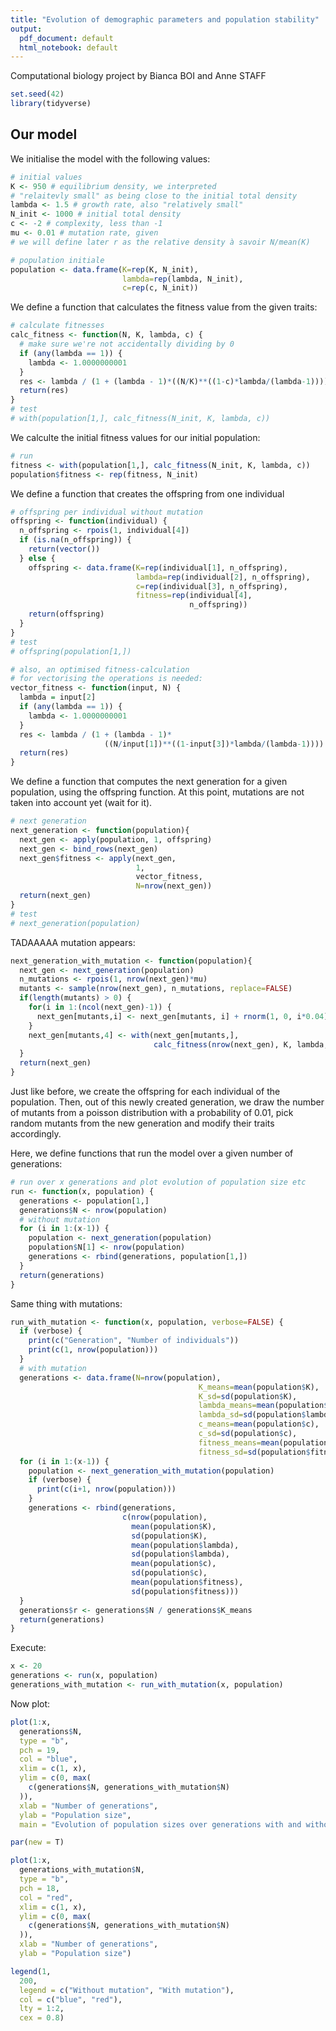 ```yaml
---
title: "Evolution of demographic parameters and population stability"
output:
  pdf_document: default
  html_notebook: default
---
```

Computational biology project by Bianca BOI and Anne STAFF

```r
set.seed(42)
library(tidyverse)
```


## Our model

We initialise the model with the following values:
```r
# initial values
K <- 950 # equilibrium density, we interpreted 
# "relaitevly small" as being close to the initial total density
lambda <- 1.5 # growth rate, also "relatively small"
N_init <- 1000 # initial total density
c <- -2 # complexity, less than -1
mu <- 0.01 # mutation rate, given
# we will define later r as the relative density à savoir N/mean(K)

# population initiale
population <- data.frame(K=rep(K, N_init), 
                         lambda=rep(lambda, N_init), 
                         c=rep(c, N_init))

```

We define a function that calculates the fitness value from the given traits:
```r
# calculate fitnesses
calc_fitness <- function(N, K, lambda, c) {
  # make sure we're not accidentally dividing by 0
  if (any(lambda == 1)) {
    lambda <- 1.0000000001
  }
  res <- lambda / (1 + (lambda - 1)*((N/K)**((1-c)*lambda/(lambda-1))))
  return(res)
}
# test
# with(population[1,], calc_fitness(N_init, K, lambda, c))
```

We calculte the initial fitness values for our initial population:
```r
# run
fitness <- with(population[1,], calc_fitness(N_init, K, lambda, c))
population$fitness <- rep(fitness, N_init)
```

We define a function that creates the offspring from one individual
```r
# offspring per individual without mutation
offspring <- function(individual) {
  n_offspring <- rpois(1, individual[4])
  if (is.na(n_offspring)) {
    return(vector())
  } else {
    offspring <- data.frame(K=rep(individual[1], n_offspring), 
                            lambda=rep(individual[2], n_offspring), 
                            c=rep(individual[3], n_offspring), 
                            fitness=rep(individual[4], 
                                        n_offspring))
    return(offspring)
  }
}
# test
# offspring(population[1,])

# also, an optimised fitness-calculation 
# for vectorising the operations is needed:
vector_fitness <- function(input, N) {
  lambda = input[2]
  if (any(lambda == 1)) {
    lambda <- 1.0000000001
  }
  res <- lambda / (1 + (lambda - 1)*
                     ((N/input[1])**((1-input[3])*lambda/(lambda-1))))
  return(res)
}
```

We define a function that computes the next generation for a given population, using the offspring function. At this point, mutations are not taken into account yet (wait for it).
```r
# next generation
next_generation <- function(population){
  next_gen <- apply(population, 1, offspring)
  next_gen <- bind_rows(next_gen)
  next_gen$fitness <- apply(next_gen, 
                            1, 
                            vector_fitness, 
                            N=nrow(next_gen))
  return(next_gen)
}
# test
# next_generation(population)
```

TADAAAAA mutation appears:
```r
next_generation_with_mutation <- function(population){
  next_gen <- next_generation(population)
  n_mutations <- rpois(1, nrow(next_gen)*mu)
  mutants <- sample(nrow(next_gen), n_mutations, replace=FALSE)
  if(length(mutants) > 0) {
    for(i in 1:(ncol(next_gen)-1)) {
      next_gen[mutants,i] <- next_gen[mutants, i] + rnorm(1, 0, i*0.04)
    }
    next_gen[mutants,4] <- with(next_gen[mutants,], 
                                calc_fitness(nrow(next_gen), K, lambda, c))
  }
  return(next_gen)
}
```
Just like before, we create the offspring for each individual of the population. Then, out of this newly created generation, we draw the number of mutants from a poisson distribution with a probability of 0.01, pick random mutants from the new generation and modify their traits accordingly.


Here, we define functions that run the model over a given number of generations:
```r
# run over x generations and plot evolution of population size etc
run <- function(x, population) {
  generations <- population[1,]
  generations$N <- nrow(population)
  # without mutation
  for (i in 1:(x-1)) {
    population <- next_generation(population)
    population$N[1] <- nrow(population)
    generations <- rbind(generations, population[1,])
  }
  return(generations)
}
```

Same thing with mutations:
```r
run_with_mutation <- function(x, population, verbose=FALSE) {
  if (verbose) {
    print(c("Generation", "Number of individuals"))
    print(c(1, nrow(population)))
  }
  # with mutation
  generations <- data.frame(N=nrow(population), 
                                          K_means=mean(population$K), 
                                          K_sd=sd(population$K), 
                                          lambda_means=mean(population$lambda), 
                                          lambda_sd=sd(population$lambda), 
                                          c_means=mean(population$c), 
                                          c_sd=sd(population$c), 
                                          fitness_means=mean(population$fitness), 
                                          fitness_sd=sd(population$fitness))
  for (i in 1:(x-1)) {
    population <- next_generation_with_mutation(population)
    if (verbose) {
      print(c(i+1, nrow(population)))
    }
    generations <- rbind(generations, 
                         c(nrow(population), 
                           mean(population$K), 
                           sd(population$K), 
                           mean(population$lambda), 
                           sd(population$lambda), 
                           mean(population$c), 
                           sd(population$c), 
                           mean(population$fitness), 
                           sd(population$fitness)))
  }
  generations$r <- generations$N / generations$K_means
  return(generations)
}
```

Execute:
```r
x <- 20
generations <- run(x, population)
generations_with_mutation <- run_with_mutation(x, population)
```

Now plot:
```r
plot(1:x,
  generations$N,
  type = "b",
  pch = 19,
  col = "blue",
  xlim = c(1, x),
  ylim = c(0, max(
    c(generations$N, generations_with_mutation$N)
  )),
  xlab = "Number of generations",
  ylab = "Population size",
  main = "Evolution of population sizes over generations with and without mutations")

par(new = T)

plot(1:x,
  generations_with_mutation$N,
  type = "b",
  pch = 18,
  col = "red",
  xlim = c(1, x),
  ylim = c(0, max(
    c(generations$N, generations_with_mutation$N)
  )),
  xlab = "Number of generations",
  ylab = "Population size")

legend(1,
  200,
  legend = c("Without mutation", "With mutation"),
  col = c("blue", "red"),
  lty = 1:2,
  cex = 0.8)
```

